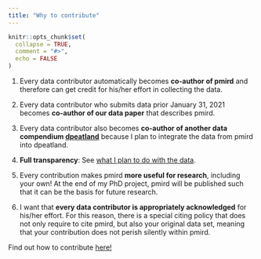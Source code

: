 ```yaml
---
title: "Why to contribute"
---
```


```r
knitr::opts_chunk$set(
  collapse = TRUE,
  comment = "#>",
  echo = FALSE
)
```

1. Every data contributor automatically becomes **co-author of pmird** and therefore can get credit for his/her effort in collecting the data.

2. Every data contributor who submits data prior January 31, 2021 becomes **co-author of our data paper** that describes pmird.

4. Every data contributor also becomes **co-author of another data compendium [dpeatland]()** because I plan to integrate the data from pmird into dpeatland.

5. **Full transparency**: See [what I plan to do with the data](a02-What-I-plan-to-do-with-the-data.html).

6. Every contribution makes pmird **more useful for research**, including your own! At the end of my PhD project, pmird will be published such that it can be the basis for future research.

7. I want that **every data contributor is appropriately acknowledged** for his/her effort. For this reason, there is a special citing policy that does not only require to cite pmird, but also your original data set, meaning that your contribution does not perish silently within pmird.

Find out how to contribute [here!](a03-How-to-contribute.html)
